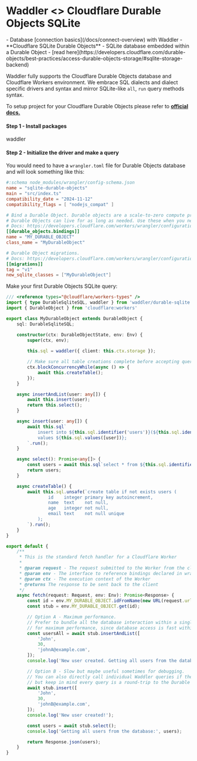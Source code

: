 
# Waddler \<\> Cloudflare Durable Objects SQLite

<Prerequisites>
- Database [connection basics](/docs/connect-overview) with Waddler
- **Cloudflare SQLite Durable Objects** - SQLite database embedded within a Durable Object - [read here](https://developers.cloudflare.com/durable-objects/best-practices/access-durable-objects-storage/#sqlite-storage-backend)
</Prerequisites>
  
Waddler fully supports the Cloudflare Durable Objects database and Cloudflare Workers environment.
We embrace SQL dialects and dialect specific drivers and syntax and mirror
SQLite-like `all`, `run` query methods syntax.

To setup project for your Cloudflare Durable Objects please refer to **[official docs.](https://developers.cloudflare.com/durable-objects)**

#### Step 1 - Install packages
<Npm>
waddler
</Npm>

#### Step 2 - Initialize the driver and make a query

You would need to have a `wrangler.toml` file for Durable Objects database and will look something like this:
```toml {16-18,21-24}
#:schema node_modules/wrangler/config-schema.json
name = "sqlite-durable-objects"
main = "src/index.ts"
compatibility_date = "2024-11-12"
compatibility_flags = [ "nodejs_compat" ]

# Bind a Durable Object. Durable objects are a scale-to-zero compute primitive based on the actor model.
# Durable Objects can live for as long as needed. Use these when you need a long-running "server", such as in realtime apps.
# Docs: https://developers.cloudflare.com/workers/wrangler/configuration/#durable-objects
[[durable_objects.bindings]]
name = "MY_DURABLE_OBJECT"
class_name = "MyDurableObject"

# Durable Object migrations.
# Docs: https://developers.cloudflare.com/workers/wrangler/configuration/#migrations
[[migrations]]
tag = "v1"
new_sqlite_classes = ["MyDurableObject"]
```

Make your first Durable Objects SQLite query:
```typescript copy
/// <reference types="@cloudflare/workers-types" />
import { type DurableSqliteSQL, waddler } from 'waddler/durable-sqlite';
import { DurableObject } from 'cloudflare:workers'

export class MyDurableObject extends DurableObject {
	sql: DurableSqliteSQL;

	constructor(ctx: DurableObjectState, env: Env) {
		super(ctx, env);
		
		this.sql = waddler({ client: this.ctx.storage });

		// Make sure all table creations complete before accepting queries.
		ctx.blockConcurrencyWhile(async () => {
			await this.createTable();
		});
	}

	async insertAndList(user: any[]) {
		await this.insert(user);
		return this.select();
	}

	async insert(user: any[]) {
		await this.sql`
    		insert into ${this.sql.identifier('users')}(${this.sql.identifier(['name', 'age', 'email'])}) 
      		values ${this.sql.values([user])};
  		`.run();
	}

	async select(): Promise<any[]> {
		const users = await this.sql`select * from ${this.sql.identifier('users')};`.all();
		return users;
	}

	async createTable() {
		await this.sql.unsafe(`create table if not exists users (
    			id    integer primary key autoincrement,
    			name  text    not null,
    			age   integer not null,
    			email text    not null unique
    		);
  		`).run();
	}
}

export default {
	/**
	 * This is the standard fetch handler for a Cloudflare Worker
	 *
	 * @param request - The request submitted to the Worker from the client
	 * @param env - The interface to reference bindings declared in wrangler.toml
	 * @param ctx - The execution context of the Worker
	 * @returns The response to be sent back to the client
	 */
	async fetch(request: Request, env: Env): Promise<Response> {
		const id = env.MY_DURABLE_OBJECT.idFromName(new URL(request.url).pathname);
		const stub = env.MY_DURABLE_OBJECT.get(id);

		// Option A - Maximum performance.
		// Prefer to bundle all the database interaction within a single Durable Object call
		// for maximum performance, since database access is fast within a DO.
		const usersAll = await stub.insertAndList([
			'John',
			30,
			'johnA@example.com',
		]);
		console.log('New user created. Getting all users from the database:', usersAll);

		// Option B - Slow but maybe useful sometimes for debugging.
		// You can also directly call individual Waddler queries if they are exposed
		// but keep in mind every query is a round-trip to the Durable Object instance.
		await stub.insert([
			'John',
			30,
			'johnB@example.com',
		]);
		console.log('New user created!');

		const users = await stub.select();
		console.log('Getting all users from the database:', users);

		return Response.json(users);
	}
}
```
